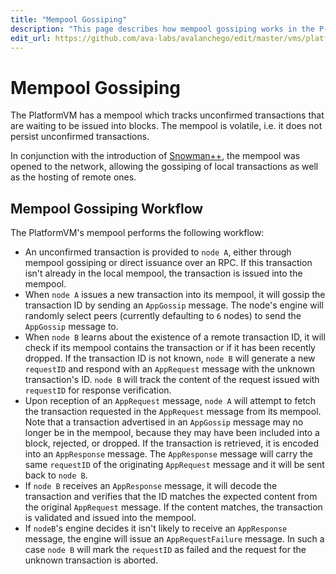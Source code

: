 ```yaml
---
title: "Mempool Gossiping"
description: "This page describes how mempool gossiping works in the P-Chain."
edit_url: https://github.com/ava-labs/avalanchego/edit/master/vms/platformvm/docs/mempool_gossiping.md
---
```


# Mempool Gossiping

The PlatformVM has a mempool which tracks unconfirmed transactions that are waiting to be issued into blocks. The mempool is volatile, i.e. it does not persist unconfirmed transactions.

In conjunction with the introduction of [Snowman++](https://github.com/ava-labs/avalanchego/blob/master/vms/proposervm), the mempool was opened to the network, allowing the gossiping of local transactions as well as the hosting of remote ones.

## Mempool Gossiping Workflow

The PlatformVM's mempool performs the following workflow:

- An unconfirmed transaction is provided to `node A`, either through mempool gossiping or direct issuance over an RPC. If this transaction isn't already in the local mempool, the transaction is issued into the mempool.
- When `node A` issues a new transaction into its mempool, it will gossip the transaction ID by sending an `AppGossip` message. The node's engine will randomly select peers (currently defaulting to `6` nodes) to send the `AppGossip` message to.
- When `node B` learns about the existence of a remote transaction ID, it will check if its mempool contains the transaction or if it has been recently dropped. If the transaction ID is not known, `node B` will generate a new `requestID` and respond with an `AppRequest` message with the unknown transaction's ID. `node B` will track the content of the request issued with `requestID` for response verification.
- Upon reception of an `AppRequest` message, `node A` will attempt to fetch the transaction requested in the `AppRequest` message from its mempool. Note that a transaction advertised in an `AppGossip` message may no longer be in the mempool, because they may have been included into a block, rejected, or dropped. If the transaction is retrieved, it is encoded into an `AppResponse` message. The `AppResponse` message will carry the same `requestID` of the originating `AppRequest` message and it will be sent back to `node B`.
- If `node B` receives an `AppResponse` message, it will decode the transaction and verifies that the ID matches the expected content from the original `AppRequest` message. If the content matches, the transaction is validated and issued into the mempool.
- If `nodeB`'s engine decides it isn't likely to receive an `AppResponse` message, the engine will issue an `AppRequestFailure` message. In such a case `node B` will mark the `requestID` as failed and the request for the unknown transaction is aborted.
